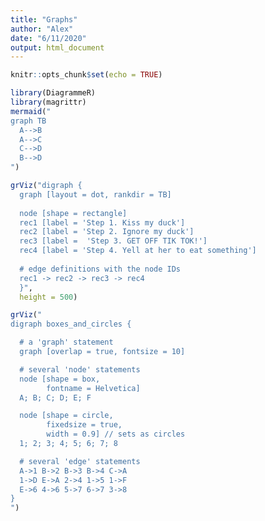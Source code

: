 ```yaml
---
title: "Graphs"
author: "Alex"
date: "6/11/2020"
output: html_document
---
```


```r
knitr::opts_chunk$set(echo = TRUE)
```


```r
library(DiagrammeR)
library(magrittr)
mermaid("
graph TB
  A-->B
  A-->C
  C-->D
  B-->D
")
```

```r
grViz("digraph {
  graph [layout = dot, rankdir = TB]
  
  node [shape = rectangle]        
  rec1 [label = 'Step 1. Kiss my duck']
  rec2 [label = 'Step 2. Ignore my duck']
  rec3 [label =  'Step 3. GET OFF TIK TOK!']
  rec4 [label = 'Step 4. Yell at her to eat something']
  
  # edge definitions with the node IDs
  rec1 -> rec2 -> rec3 -> rec4
  }", 
  height = 500)
```


```r
grViz("
digraph boxes_and_circles {

  # a 'graph' statement
  graph [overlap = true, fontsize = 10]

  # several 'node' statements
  node [shape = box,
        fontname = Helvetica]
  A; B; C; D; E; F

  node [shape = circle,
        fixedsize = true,
        width = 0.9] // sets as circles
  1; 2; 3; 4; 5; 6; 7; 8

  # several 'edge' statements
  A->1 B->2 B->3 B->4 C->A
  1->D E->A 2->4 1->5 1->F
  E->6 4->6 5->7 6->7 3->8
}
")
```
